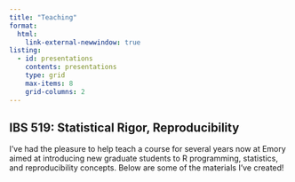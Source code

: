 ```yaml
---
title: "Teaching"
format:
  html:
    link-external-newwindow: true
listing:
  - id: presentations
    contents: presentations
    type: grid
    max-items: 8
    grid-columns: 2
---
```


## IBS 519: Statistical Rigor, Reproducibility

I've had the pleasure to help teach a course for several years now at Emory aimed at introducing new graduate students to R programming, statistics, and reproducibility concepts. Below are some of the materials I've created!

:::{#landing-posts}

:::
